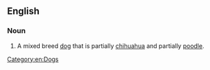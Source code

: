 ==English==

===Noun===
{{en-noun}}

# {{lb|en|slang}} A mixed breed [[dog]] that is partially [[chihuahua]] and partially [[poodle]].

[[Category:en:Dogs]]